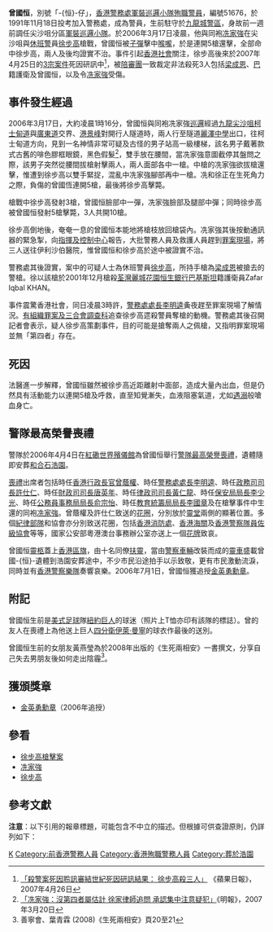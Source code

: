 {{noteTA
|T=zh-hans:曾国恒;zh-hk:曾國恒;zh-tw:曾國恒;
|1=zh:恒;zh-hans:恒;zh-hk:恒;zh-sg:恒;zh-tw:恒;
}}
{{Infobox_Officeholder
|name = 曾國-{恒}-
|honorific-suffix=[[金英勇勳章|MBG]]
|image = Zeng Guo Heng.jpg
|image_caption  = 曾國-{恒}-
|birth_date = 1972年9月22日
|birth_place = {{HKG-1959}}
|death_date = {{Death date and age|2006|3|17|1972|9|22}}
|death_place = {{HKG}}[[油尖旺區|油尖旺區]][[伊利沙伯醫院|伊利沙伯醫院]]
|occupation     = [[警察|警察]]
|nationality    = {{CHN-HKG}}
}}

'''曾國恒'''{{MBG}}{{BD|1972年|9月22日|2006年|3月17日|catIdx=T曾}}，別號「-{恒}-仔」，[[香港警務處|香港警務處]][[軍裝巡邏小隊|軍裝巡邏小隊]][[殉職|殉職]][[警員_(香港)|警員]]，編號51676，於1991年11月18日投考加入警務處，成為警員，生前駐守於[[九龍城警區|九龍城警區]]，身故前一週前調任尖沙咀分區[[軍裝巡邏小隊|軍裝巡邏小隊]]。於2006年3月17日凌晨，他與同袍[[冼家強|冼家強]]在尖沙咀與[[休班警|休班警]]員[[徐步高|徐步高]]槍戰，曾國恒被[[子彈|子彈]]擊中[[喉嚨|喉嚨]]，於是連開5槍還擊，全部命中徐步高，兩人及後均證實不治。事件引起[[香港社會|香港社會]]關注，徐步高後來於2007年4月25日的[[徐步高案|3宗案件]]死因研訊中<ref>[http://appledaily.atnext.com/template/apple/art_main.cfm?iss_id=20070426&sec_id=4104&subsec_id=7040793&art_id=7041099 「殺警案死因聆訊審結世紀死因研訊結果： 徐步高殺三人」] {{webarchive|url=https://web.archive.org/web/20070511023106/http://www1.appledaily.atnext.com/template/apple/art_main.cfm?iss_id=20070426&sec_id=4104&subsec_id=7040793&art_id=7041099 |date=2007-05-11 }}《蘋果日報》，2007年4月26日</ref>，被[[陪審團|陪審團]]一致裁定非法殺死3人包括[[梁成恩|梁成恩]]、[[巴基斯坦|巴]]籍護衛及曾國恒，以及令[[冼家強|冼家強]]受傷。

==事件發生經過==
2006年3月17日，大約凌晨1時16分，曾國恒與同袍冼家強[[巡邏|巡邏]]經過[[九龍|九龍]][[尖沙咀|尖沙咀]][[柯士甸道|柯士甸道]]與[[廣東道|廣東道]]交界、[[港景峰|港景峰]]對開行人隧道時，兩人行至隧道[[麗澤中學|麗澤中學]]出口，往柯士甸道方向，見到一名神情非常可疑及古怪的男子站高一級樓梯，該名男子戴著款式古舊的啡色膠框眼鏡，黑色假髮<ref>[https://web.archive.org/web/20070322111247/http://hk.news.yahoo.com/070319/12/23z4p.html 「冼家強：沒第四者屬估計 徐家律師追問 承認集中注意疑犯」]《明報》，2007年3月20日</ref>，雙手放在腰間，當冼家強意圖截停其盤問之際，該男子突然從腰間拔槍射擊兩人，兩人面部各中一槍。中槍的冼家強欲拔槍還擊，惟遭到徐步高以雙手緊捉，混亂中冼家強腳部再中一槍。冼和徐正在生死角力之際，負傷的曾國恆連開5槍，最後將徐步高擊斃。

槍戰中徐步高發射3槍，曾國恒臉部中一彈，冼家強臉部及腿部中彈；同時徐步高被曾國恒發射5槍擊斃，3人共開10槍。

徐步高倒地後，奄奄一息的曾國恒本能地將槍枝放回槍袋內。冼家強其後按動通訊器的緊急掣，向[[指揮及控制中心|指揮及控制中心]]報告，大批警務人員及救護人員趕到[[罪案現場|罪案現場]]，將三人送往伊利沙伯醫院，惟曾國恒和徐步高於途中被證實不治。

警務處其後證實，案中的可疑人士為休班警員[[徐步高|徐步高]]，所持手槍為[[梁成恩|梁成恩]]被搶去的警槍。徐以該槍於2001年12月槍殺[[荃灣|荃灣]][[麗城花園|麗城花園]][[恒生銀行|恒生銀行]][[巴基斯坦|巴基斯坦]]籍護衛員Zafar Iqbal KHAN。

事件震驚香港社會，同日凌晨3時許，[[警務處處長|警務處處長]][[李明逵|李明逵]]夤夜趕至罪案現場了解情況。[[有組織罪案及三合會調查科|有組織罪案及三合會調查科]]追查徐步高遝殺警員奪槍的動機。警務處其後召開記者會表示，疑人徐步高策劃事件，目的可能是搶奪兩人之佩槍，又指明罪案現場並無「第四者」存在。

==死因==
法醫進一步解釋，曾國恒雖然被徐步高近距離射中面部，造成大量內出血，但是仍然具有活動能力以連開5槍及呼救，直至知覺漸失，血液阻塞氣道，尤如[[遇溺|遇溺]]般嗆血身亡。

==警隊最高榮譽喪禮==
警隊於2006年4月4日在[[紅磡|紅磡]][[世界殯儀館|世界殯儀館]]為曾國恒舉行[[警隊最高榮譽喪禮|警隊最高榮譽喪禮]]，遺體隨即安葬[[和合石|和合石]][[浩園|浩園]]。

[[喪禮|喪禮]]出席者包括時任[[香港特別行政區行政長官|香港行政長官]][[曾蔭權|曾蔭權]]、時任[[警務處處長|警務處處長]][[李明逵|李明逵]]、時任[[政務司司長|政務司司長]][[許仕仁|許仕仁]]、時任[[財政司司長|財政司司長]][[唐英年|唐英年]]、時任[[律政司司長|律政司司長]][[黃仁龍|黃仁龍]]、時任[[保安局局長|保安局局長]][[李少光|李少光]]、時任[[公務員事務局局長|公務員事務局局長]][[俞宗怡|俞宗怡]]、時任[[教育統籌局局長|教育統籌局局長]][[李國章|李國章]]及在槍擊事件中生還的同袍[[冼家強|冼家強]]。曾蔭權及許仕仁致送的[[花圈|花圈]]，分別放於[[靈堂|靈堂]]兩側的顯著位置。多個[[紀律部隊|紀律部隊]]和協會亦分別致送花圈，包括[[香港消防處|香港消防處]]、[[香港海關|香港海關]]及[[香港警察隊員佐級協會|香港警察隊員佐級協會]]等等，國家公安部粵港澳台事務辦公室亦送上一個[[花牌|花牌]]致哀。

曾國恒[[靈柩|靈柩]]蓋上[[香港區旗|香港區旗]]，由十名同僚[[扶靈|扶靈]]，當由[[警察車輛|警察車輛]]改裝而成的[[靈車|靈車]]盛載曾國-{恒}-遺體到浩園安葬途中，不少市民沿途拍手以示致敬，更有市民激動流淚，同時並有[[香港警察樂隊|香港警察樂隊]]奏響哀樂。2006年7月1日，曾國恒獲追授[[金英勇勳章|金英勇勳章]]。

==附記==
曾國恒生前是[[美式足球|美式足球]]隊[[紐約巨人|紐約巨人]]的球迷（照片上T恤亦印有該隊的標誌）。曾的友人在喪禮上為他送上巨人[[四分衛|四分衛]][[伊萊·曼寧|伊萊·曼寧]]的球衣作最後的送別。

曾國恒生前的女朋友黃燕瑩為於2008年出版的《生死兩相安》一書撰文，分享自己失去男朋友後如何走出陰霾<ref>善寧會、葉青霖 (2008)《生死兩相安》頁20至21</ref>。

==獲頒獎章==
*[[金英勇勳章|金英勇勳章]]（2006年追授）

==參看==
*[[徐步高槍擊案|徐步高槍擊案]]
*[[冼家強|冼家強]]
*[[徐步高|徐步高]]

==參考文獻==
'''注意'''：以下引用的報章標題，可能包含不中立的描述。但根據可供查證原則，仍詳列如下：
{{Reflist}}

[[Category:曾姓|K]]
[[Category:前香港警務人員|Category:前香港警務人員]]
[[Category:香港殉職警務人員|Category:香港殉職警務人員]]
[[Category:葬於浩園|Category:葬於浩園]]
